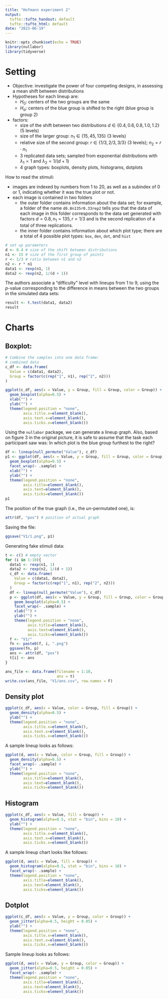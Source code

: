 ```yaml
---
title: "Hofmann experiment 2"
output: 
  tufte::tufte_handout: default 
  tufte::tufte_html: default 
date: "2023-06-19"
---
```


```r
knitr::opts_chunk$set(echo = TRUE)
library(nullabor)
library(tidyverse)
```

# Setting 

- Objective: investigate the power of four competing designs, in assessing a mean shift between distributions 
- Hypotheses for each lineup are: 
  - $H_0$: centers of the two groups are the same 
  - $H_a$: centers of the blue group is shifted to the right (blue group is group 2) 
- factors: 
  - size of the shift between two distributions $d \in \{0.4, 0.6, 0.8, 1.0, 1.2\}$ (5 levels)
  - size of the larger group: $n_1 \in \{15, 45, 135\}$ (3 levels)
  - relative size of the second group: $r \in \{1/3, 2/3, 3/3\}$ (3 levels); 
  $n_2 = r\cdot n_1$
  - 3 replicated data sets; sampled from exponential distributions with $\lambda_1 = 1$ and $\lambda_2 = 1/(d+1)$ 
  - 4 graph types: boxplots, density plots, histograms, dotplots 

How to read the stimuli: 

- images are indexed by numbers from 1 to 20, as well as a subindex of 0 or 1, indicating whether it was the true plot or not. 
- each image is contained in two folders
  - the outer folder contains information about the data set; for example, a folder of the name `d0.8n135r0.33rep2` tells you that the data of each image in this folder corresponds to the data set generated with factors $d = 0.8, n_1 = 135, r = 1/3$ and is the second replication of a total of three replications. 
  - the inner folder contains information about which plot type; there are a total of 4 possible plot types: `box`, `den`, `dot`, and `hist` 


```r
# set up parameters 
d <- 0.4 # size of the shift between distributions 
n1 <- 15 # size of the first group of points 
r <- 1/3 # ratio between n1 and n2 
n2 <- r * n1 
data1 <- rexp(n1, 1)
data2 <- rexp(n2, 1/(d + 1)) 
```
  
The authors associate a "difficulty" level with lineups from 1 to 9, using the $p$-value corresponding to the difference in means between the two groups in the simulated data sets: 

```r
result <- t.test(data1, data2)
result 
```
  

# Charts 

## Boxplot: 

```r
# Combine the samples into one data frame: 
# combined data 
c_df <- data.frame(
  Value = c(data1, data2),
  Group = factor(c(rep("1", n1), rep("2", n2)))
)
```

```r
ggplot(c_df, aes(x = Value, y = Group, fill = Group, color = Group)) +
  geom_boxplot(alpha=0.5) +
  xlab("") + 
  ylab("") + 
  theme(legend.position = "none", 
        axis.title.x=element_blank(),
        axis.text.x=element_blank(),
        axis.ticks.x=element_blank())
```


Using the `nullabor` package, we can generate a lineup graph. Also, based on figure 3 in the original picture, it is safe to assume that the task each participant saw was: In which plot is the blue group furthest to the right?  

```r
df <- lineup(null_permute("Value"), c_df)
p1 <- ggplot(df, aes(x = Value, y = Group, fill = Group, color = Group)) +
  geom_boxplot(alpha=0.5) +
  facet_wrap(~ .sample) + 
  xlab("") + 
  ylab("") + 
  theme(legend.position = "none", 
        axis.title=element_blank(),
        axis.text=element_blank(),
        axis.ticks=element_blank())
p1 
```

The position of the true graph (i.e., the un-permutated one), is: 
```r
attr(df, "pos") # position of actual graph 
```

Saving the file: 

```r
ggsave("V1/1.png", p1)
```

Generating fake stimuli data: 

```r
t <- c() # empty vector 
for (i in 1:10){
  data1 <- rexp(n1, 1)
  data2 <- rexp(n2, 1/(d + 1)) 
  c_df <- data.frame(
    Value = c(data1, data2),
    Group = factor(c(rep("1", n1), rep("2", n2)))
  )
  df <- lineup(null_permute("Value"), c_df)
  p <- ggplot(df, aes(x = Value, y = Group, fill = Group, color = Group)) +
    geom_boxplot(alpha=0.5) +
    facet_wrap(~ .sample) + 
    xlab("") + 
    ylab("") + 
    theme(legend.position = "none", 
          axis.title=element_blank(),
          axis.text=element_blank(),
          axis.ticks=element_blank())
  f <- "V1/"
  fn <- paste0(f, i, ".png")
  ggsave(fn, p)
  ans <- attr(df, "pos")
  t[i] <- ans
}
```

```r
ans_file <- data.frame(filename = 1:10, 
                       ans = t)
write.csv(ans_file, "V1/ans.csv", row.names = F)
```



## Density plot 

```r
ggplot(c_df, aes(x = Value, color = Group, fill = Group)) +
  geom_density(alpha=0.5) + 
  ylab("") + 
  theme(legend.position = "none", 
        axis.title.x=element_blank(),
        axis.text.x=element_blank(),
        axis.ticks.x=element_blank())
```

A sample lineup looks as follows: 
```r
ggplot(d, aes(x = Value, color = Group, fill = Group)) +
  geom_density(alpha=0.5) + 
  facet_wrap(~ .sample) + 
  ylab("") + 
  theme(legend.position = "none", 
        axis.title=element_blank(),
        axis.text=element_blank(),
        axis.ticks=element_blank())
```

## Histogram 

```r
ggplot(c_df, aes(x = Value, fill = Group)) +
  geom_histogram(alpha=0.5, stat = "bin", bins = 10) +
  ylab("") + 
  theme(legend.position = "none", 
        axis.title.x=element_blank(),
        axis.text.x=element_blank(),
        axis.ticks.x=element_blank())
```

A sample lineup chart looks like follows: 

```r
ggplot(d, aes(x = Value, fill = Group)) +
  geom_histogram(alpha=0.5, stat = "bin", bins = 10) +
  facet_wrap(~ .sample) + 
  theme(legend.position = "none", 
        axis.title=element_blank(),
        axis.text=element_blank(),
        axis.ticks=element_blank())
```

## Dotplot 

```r
ggplot(c_df, aes(x = Value, y = Group, color = Group)) +
  geom_jitter(alpha=0.5, height = 0.05) + 
  ylab("") + 
  theme(legend.position = "none", 
        axis.title.x=element_blank(),
        axis.text.x=element_blank(),
        axis.ticks.x=element_blank())
```

Sample lineup looks as follows: 

```r
ggplot(d, aes(x = Value, y = Group, color = Group)) +
  geom_jitter(alpha=0.5, height = 0.05) + 
  facet_wrap(~ .sample) + 
  theme(legend.position = "none", 
        axis.title=element_blank(),
        axis.text=element_blank(),
        axis.ticks=element_blank())
```




